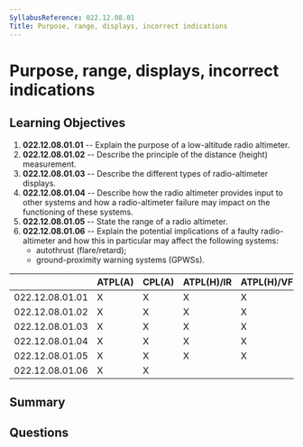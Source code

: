 ```yaml
---
SyllabusReference: 022.12.08.01
Title: Purpose, range, displays, incorrect indications
---
```


# Purpose, range, displays, incorrect indications

## Learning Objectives

1.  **022.12.08.01.01** -- Explain the purpose of a low-altitude radio altimeter.
2.  **022.12.08.01.02** -- Describe the principle of the distance (height)
    measurement.
3.  **022.12.08.01.03** -- Describe the different types of radio-altimeter
    displays.
4.  **022.12.08.01.04** -- Describe how the radio altimeter provides input to
    other systems and how a radio-altimeter failure may impact on the functioning
    of these systems.
5.  **022.12.08.01.05** -- State the range of a radio altimeter.
6.  **022.12.08.01.06** -- Explain the potential implications of a faulty
    radio-altimeter and how this in particular may affect the following systems:
    *   autothrust (flare/retard);
    *   ground-proximity warning systems (GPWSs).

|                 | ATPL(A) | CPL(A) | ATPL(H)/IR | ATPL(H)/VFR | CPL(H) | IR | CBIR(A) |
| --------------- | ------- | ------ | ---------- | ----------- | ------ | -- | ------- |
| 022.12.08.01.01 | X       | X      | X          | X           | X      | X  |         |
| 022.12.08.01.02 | X       | X      | X          | X           | X      | X  |         |
| 022.12.08.01.03 | X       | X      | X          | X           | X      | X  |         |
| 022.12.08.01.04 | X       | X      | X          | X           | X      | X  |         |
| 022.12.08.01.05 | X       | X      | X          | X           | X      | X  |         |
| 022.12.08.01.06 | X       | X      |            |             |        | X  |         |

## Summary

## Questions
